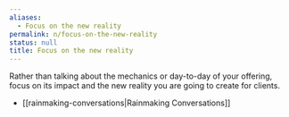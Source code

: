 ```yaml
---
aliases:
  - Focus on the new reality
permalink: n/focus-on-the-new-reality
status: null
title: Focus on the new reality
---
```

Rather than talking about the mechanics or day-to-day of your offering, focus on its impact and the new reality you are going to create for clients.

- [[rainmaking-conversations|Rainmaking Conversations]]
